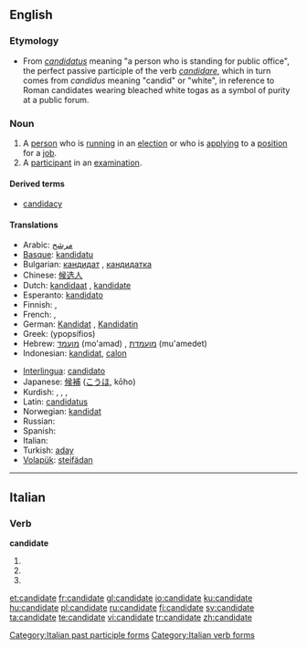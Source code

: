 ==English==

===Etymology===
*From {{L.}} ''[[candidatus]]'' meaning "a person who is standing for public office", the perfect passive participle of the verb ''[[candidare]]'', which in turn comes from ''candidus'' meaning "candid" or "white", in reference to Roman candidates wearing bleached white togas as a symbol of purity at a public forum.

===Noun===
{{en-noun}}

# A [[person]] who is [[run]]ning in an [[election]] or who is [[apply]]ing to a [[position]] for a [[job]].
# A [[participant]] in an [[examination]].

====Derived terms====
*[[candidacy]]

====Translations====
{{trans-top|Person running in an election}}
* Arabic: [[مرشح]]
* [[Basque]]: [[kandidatu]]
* Bulgarian: [[кандидат]] {{m}}, [[кандидатка]] {{f}}
* Chinese: [[候选人]]
* Dutch: [[kandidaat]] {{m}}, [[kandidate]] {{f}}
* Esperanto: [[kandidato]]
* Finnish: {{t+|fi|ehdokas}}, {{t+|fi|kandidaatti}}
* French: {{t+|fr|candidat|m}}, {{t+|fr|candidate|f}}
* German: [[Kandidat]] {{m}}, [[Kandidatin]] {{f}}
* Greek: {{t+|el|υποψήφιος|m|sc=Grek}} (ypopsífios)
* Hebrew: [[מועמד]] (mo'amad) {{m}}, [[מועמדת]] (mu'amedet) {{f}}
* Indonesian: [[kandidat]], [[calon]]
{{trans-mid}}
* [[Interlingua]]: [[candidato]]
* Japanese: [[候補]] ([[こうほ]], kōho)
* Kurdish: {{t+|ku|berbijar}}, {{t+|ku|namzet}}, {{t|ku|berendam}}, {{t+|ku|kandîdat}}
* Latin: [[candidatus]] {{m}}
* Norwegian: [[kandidat]]
* Russian: {{t+|ru|кандидат|sc=Cyrl}}
* Spanish: {{t+|es|candidato}}
* Italian: {{t-|it|candidato}}
* Turkish: [[aday]]
* [[Volapük]]: [[steifädan]]
{{trans-bottom}}

{{trans-top|Participant in an examination}}
{{trans-mid}}
{{trans-bottom}}

----

==Italian==

===Verb===
'''candidate'''

# {{form of|[[second-person|Second-person]] [[plural]] [[present tense]]|[[candidare#Italian|candidare]]|lang=Italian}}
# {{form of|Second-person plural [[imperative]]|candidare#Italian|candidare|lang=Italian}}
# {{form of|[[feminine|Feminine]] plural|[[candidato]]}}

[[Category:Italian past participle forms]]
[[Category:Italian verb forms]]

[[et:candidate]]
[[fr:candidate]]
[[gl:candidate]]
[[io:candidate]]
[[ku:candidate]]
[[hu:candidate]]
[[pl:candidate]]
[[ru:candidate]]
[[fi:candidate]]
[[sv:candidate]]
[[ta:candidate]]
[[te:candidate]]
[[vi:candidate]]
[[tr:candidate]]
[[zh:candidate]]